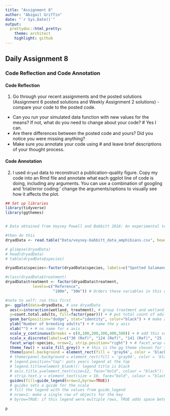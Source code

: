 ```yaml
---
title: "Assignment 8"
author: "Abigail Griffin"
date: "`r Sys.Date()`"
output:
  prettydoc::html_pretty:
    theme: architect
    highlight: github
---
```

## Daily Assignment 8

### Code Reflection and Code Annotation

#### Code Reflection
1. Go through your recent assignments and the posted solutions (Assignment 6 posted solutions and Weekly Assignment 2 solutions) - compare your code to the posted code.
* Can you run your simulated data function with new values for the means? If not, what do you need to change about your code?
# Yes I can.
* Are there differences between the posted code and yours? Did you notice you were missing anything?
* Make sure you annotate your code using # and leave brief descriptions of your thought process.


#### Code Annotation
2. I used `dryad` data to reconstruct a publication-quality figure. Copy my code into an Rmd file and annotate what each ggplot line of code is doing, including any arguments. You can use a combination of googling and ‘trial/error coding:’ change the arguments/options to visually see how it affects the plot.
```r
## Set up libraries
library(tidyverse)
library(ggthemes)


# Data obtained from Veysey Powell and Babbitt 2016: An experimental test of buffer utility as a technique for managing pool-breeding amphibians https://datadryad.org/stash/dataset/doi:10.5061%2Fdryad.547rp

#then do this
dryadData <- read.table("Data/veysey-babbitt_data_amphibians.csv", header=TRUE, sep=",", stringsAsFactors = TRUE) # header=TRUE because data do have a header. sep = "," because it's a csv file - separated by commas. stringAsFactors=TRUE because the data are distinct groups

# glimpse(dryadData)
# head(dryadData)
# table(dryadData$species)

dryadData$species<-factor(dryadData$species, labels=c("Spotted Salamander", "Wood Frog")) # $ accesses 'species' column of dryadData. labels=... creates 'labels' to use for the plot.

#class(dryadData$treatment)
dryadData$treatment <- factor(dryadData$treatment, 
            levels=c("Reference",
                     "100m", "30m")) # Orders these variables in this order: Reference goes first, then 100m, then 30m. Changes order of groups

#note to self: run this first
p<- ggplot(data=dryadData, # use dryadData
  aes(x=interaction(wetland, treatment), # group treatment and wetland
  y=count.total.adults, fill=factor(year))) + # put total count of adults on the y axis, fill in color based on year
  geom_bar(position="dodge", stat="identity", color="black") + # make a bar graph, position="dodge" places two bars side by side, stat="identity" has R use y value for the dependent variable, color="black" outlines all boxes/bar plot rectanges in black
  ylab("Number of breeding adults") + # name the y axis
  xlab("") + # no name for x axis
  scale_y_continuous(breaks = c(0,100,200,300,400,500)) + # add this scale/these labels to the y axis
  scale_x_discrete(labels=c("30 (Ref)", "124 (Ref)", "141 (Ref)", "25 (100m)","39 (100m)","55 (100m)","129 (100m)", "7 (30m)","19 (30m)","20 (30m)","59 (30m)")) + # add these named values to the x axis
  facet_wrap(~species, nrow=2, strip.position="right") + # facet_wrap creates a multi-panel plot - 2 plots are placed on top of each other (nrow=2). ~species describes that the species name should be placed to the right of each graph. strip.position="right" puts species name on the right side.
  theme_few() + scale_fill_grey() + # this is the gg theme chosen for the bar graph, with a gray scale added for each grouping
  theme(panel.background = element_rect(fill = 'gray94', color = 'black'), legend.position="top",  legend.title= element_blank(), axis.title.y = element_text(size=12, face="bold", colour = "black"), strip.text.y = element_text(size = 10, face="bold", colour = "black")) +
  # theme(panel.background = element_rect(fill = 'gray94', color = 'black'): this changes the theme of the panel background. gray94 is the background of the plots. color='black' is the outline color of the plot.
  # legend.position="top": puts years legend at the top
  # legend.title=element_blank(): legend title is black
  # axis.title.y=element_text(size=12, face="bold", colour = "black"): the y axis title should be size 12, bold face, black text
  # strip.text.y = element_text(size = 10, face="bold", colour = "black"): the species names on the right side (the "strip text") should be size 10, bold face, black text.
  guides(fill=guide_legend(nrow=2,byrow=TRUE))
  # guides sets a guide for the scale
  # fill the legend with the values from guide_legend 
  # nrow=1: make a single row of objects for the key
  # byrow=TRUE: if this legend were multiple rows, TRUE adds space between the rows

p

```



